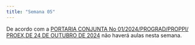 ```yaml
---
title: "Semana 05"
---
```



De acordo com a [PORTARIA CONJUNTA No 01/2024/PROGRAD/PROPPI/ PROEX,DE 24 DE OUTUBRO DE 2024](/documentos/Portaria_Conjunta_PROGRAD_PROPPI_PROEX_Encontro_de Saberes.pdf) não haverá aulas nesta semana.